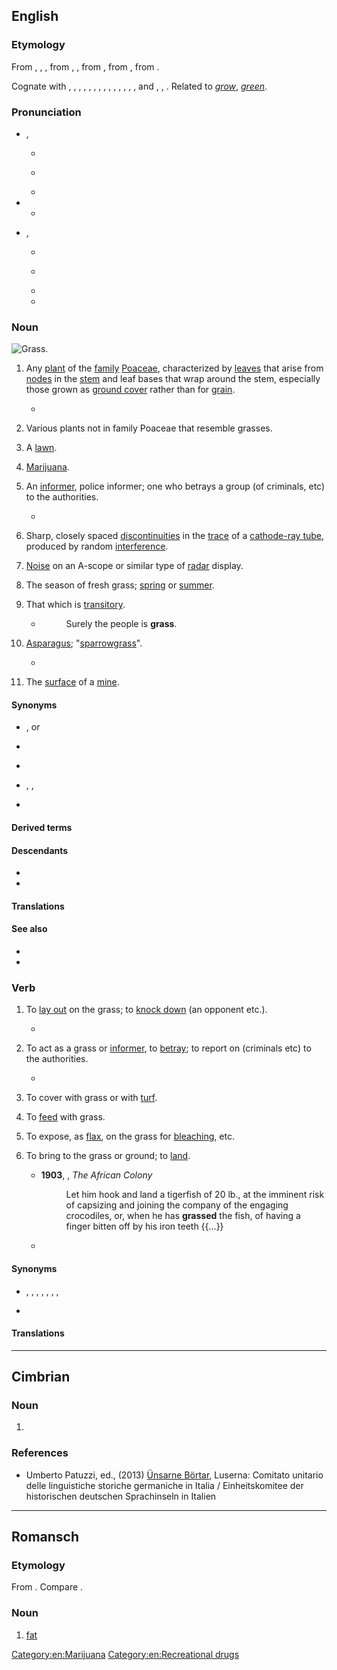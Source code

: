 {{also|Grass}}
==English==
{{wikipedia}}

===Etymology===
{{root|en|ine-pro|*gʰreh₁-}}
From {{inh|en|enm|gras}}, {{m|enm|gres}}, {{m|enm|gers}}, from {{inh|en|ang|græs}}, {{m|ang|gærs||grass, blade of grass, herb, young corn, hay, plant; pasture}}, from {{inh|en|gmw-pro|*gras||grass}}, from {{inh|en|gem-pro|*grasą||grass}}, from {{inh|en|ine-pro|*gʰreh₁-||to grow}}.

{{rel-top|cognates}}
Cognate with {{cog|sco|girs}}, {{m|sco|gers}}, {{m|sco|gress||grass}}, {{cog|frr|gäärs}}, {{m|frr|geers||grass}}, {{cog|stq|Gäärs||grass}}, {{cog|fy|gers||grass}}, {{cog|nds|Gras||grass}}, {{cog|nl|gras||grass, turf, pasture}}, {{cog|de|Gras||grass, weed}}, {{cog|da|græs||grass}}, {{cog|sv|gräs||grass}}, {{cog|nb|gress||grass}}, {{cog|fo|-}}, {{cog|is|-}} and {{cog|nn|gras||grass}}, {{cog|la|herba||plant, weed, grass}}, {{cog|sq|grath||grass blade, spike}}. Related to ''[[grow]]'', ''[[green]]''.
{{rel-bottom}}

===Pronunciation===
* {{enPR|gräs}}, {{IPA|en|/ɡɹɑːs/}}
** {{a|RP}} {{IPA|en|[ɡɹ̠ɑːs]}}
** {{a|AU|NZ}} {{IPA|en|[ɡɹ̠äːs]|[ɡɹ̠ɐːs]}}
** {{audio|en|En-uk-grass.ogg|Audio (UK)}}
* {{audio|en|LL-Q1860 (eng)-Back ache-grass.wav|Audio}}
** {{rhymes|en|ɑːs}}
* {{enPR|grăs}}, {{IPA|en|/ɡɹæs/}}
** {{a|US|Canada}} {{IPA|en|[ɡɹ̠æs]|[ɡɹ̠ɛəs]|[ɡɹ̠eəs]}}
** {{a|Northern England|Ireland}} {{IPA|en|[ɡɹ̠as]|[ɡɹ̠æs]}}
** {{audio|en|en-us-grass.ogg|Audio (US)}}
** {{rhymes|en|æs}}

===Noun===
[[Image:Grass-JW.jpg|thumb|right|Grass.]]
{{en-noun|~}}

# {{lb|en|countable|uncountable}} Any [[plant]] of the [[family]] [[Poaceae]], characterized by [[leaf|leaves]] that arise from [[node]]s in the [[stem]] and leaf bases that wrap around the stem, especially those grown as [[ground cover]] rather than for [[grain]].
#* {{quote-book|en|year=1913|author={{w|Joseph C. Lincoln}}
|title=[http://openlibrary.org/works/OL5535161W Mr. Pratt's Patients]|chapter=1
|passage='Twas early June, the new '''grass''' was flourishing everywheres, the posies in the yard—peonies and such—in full bloom, the sun was shining, and the water of the bay was blue, with light green streaks where the shoal showed.}}
# {{lb|en|countable}} Various plants not in family Poaceae that resemble grasses.
# {{lb|en|uncountable}} A [[lawn]].
# {{lb|en|uncountable|slang}} [[marijuana|Marijuana]].
# {{lb|en|countable|Britain|slang}} An [[informer]], police informer; one who betrays a group (of criminals, etc) to the authorities.
#* {{quote-book|en|title=Coding of a Concrete Animal|page=215|author=Paul Knight|year=2007|passage=He was a '''grass''' and an arse lick and he didn't do it for him, he did it for his brother, because if Vaughan had hit him especially with his mallet, Mark was the kind of lowlife that would have pressed charges and then that's a whole different problem.}}
#:{{ux|en|What just happened must remain secret. Don't be a '''grass''.}}
# {{lb|en|uncountable|physics}} Sharp, closely spaced [[discontinuity|discontinuities]] in the [[trace]] of a [[cathode-ray tube]], produced by random [[interference]].
# {{lb|en|uncountable|slang}} [[noise|Noise]] on an A-scope or similar type of [[radar]] display.
# The season of fresh grass; [[spring]] or [[summer]].
# {{lb|en|obsolete|figurative}} That which is [[transitory]].
#* {{RQ:KJV|Isaiah|40|7}}
#*: Surely the people is '''grass'''.
# {{lb|en|countable|folk etymology}} [[asparagus|Asparagus]]; "[[sparrowgrass]]".
#* {{quote-book|en|year=1769|author={{w|Hannah Glasse}}
|title=[https://books.google.ca/books?id=L51gAAAAcAAJ&dq=the%20art%20of%20cookery%201765&pg=PR2#v=onepage&q=the%20art%20of%20cookery%201765&f=false [[Wikipedia:The Art of Cookery made Plain and Easy|The Art of Cookery made Plain and Easy]]]|edition=9th|page=195
|passage='Have ready a hundred of ſmall '''graſs''' boiled, then ſave tops enough to ſtick the rolls with, the reſt cut ſmall and put into the cream, fill the loaves with them.'}}
# {{lb|en|mining}} The [[surface]] of a [[mine]].

====Synonyms====
* {{sense|Poaceae}} {{ll|mul|Gramineae}} {{qualifier|alternative name}}, or {{seeSynonyms|en|grass|sense=1|nocap=1}}
* {{sense|marijuana}} {{seeSynonyms|en|marijuana|sense=1}}
* {{sense|informant}} {{seeSynonyms|en|informant|sense=1}}
* {{sense|spring}} {{l|en|breakup}}, {{l|en|spring}}, {{l|en|springtime}}
* {{sense|that which is transitory}} {{l|en|ephemera}}

====Derived terms====
{{der4|en|title=Terms derived from ''grass'' (noun)
|Aleppo grass
|Antarctic hair grass
|beachgrass
|[[bentgrass]], [[bent grass]]
|Bermuda grass
|bluegrass
|bluestem grass
|deergrass
|gama grass
|goatgrass
|goosegrass
|grassbird
|grasscutting
|grass box
|grass court
|grasscycle
|grasseater
|grassfinch
|goosegrass
|[[grass fire]], [[grassfire]]
|grass-green
|grass-grown
|grass hockey
|grasshook
|grasshopper
|grass jelly
|grassland
|grassless
|grasslike
|grass of Parnassus
|grassplot
|grass roots
|grass script
|grass skirt
|grass snake
|grass top
|grass trap
|grass tree
|grass widow
|grass widower
|grasswren
|grassy
|Johnson grass
|kick into the long grass
|lemongrass
|let the grass grow under one's feet
|marram grass
|marsh grass
|muttongrass
|one's ass is grass
|pinegrass
|quackgrass
|redtop grass
|ryegrass
|scutch grass
|smutgrass
|[[spear grass]], [[speargrass]]
|squirrel grass
|supergrass
|sweetgrass
|Sweet Grass County
|switchgrass
|wiregrass
|witchgrass
|yardgrass
}}

====Descendants====
* {{desc|tpi|gras|alts=1}}
* {{desc|bor=1|hif|giraas}}

====Translations====
{{trans-top|ground cover plant}}
{{multitrans|data=
* Abenaki: {{tt|abe|mskiko}}
* Abkhaz: {{tt|ab|аҳәа|sc=Cyrl}}
* Adyghe: {{tt|ady|уцы}}, {{tt|ady|уц}} {{qualifier|Shapsug}}
* Afrikaans: {{tt+|af|gras}}
* Aguaruna: {{tt|agr|dupa}}
* Ahtna: {{tt|aht|tłʼogh}}
* Akhvakh: {{tt|akv|жоми|tr=žomi}}
* Akkadian: {{tt|akk|𒌑𒇷𒀀𒊬|tr=dīšu}}
* Albanian: {{tt+|sq|bar|m}}
* Aleut: {{tt|ale|qiigax̂}}
* Amharic: {{tt|am|ሣር}}
* Andi: {{tt|ani|кӏвордо|tr=ḳʷordo}}
* Arabic: {{tt+|ar|حَشِيش|m}}, {{tt+|ar|عُشْب|m}}
*: Egyptian Arabic: {{tt|arz|نجيلة|tr=negila|sc=Arab}}
*: Juba Arabic: {{tt|pga|gesh}}
*: Moroccan Arabic: {{tt|ary|ربيع|m|tr=rbīʿ}}
* Aragonese: {{tt+|an|yerba|f}}
* Araki: {{tt|akr|juvu}}
* Aramaic:
*: Classical Syriac: {{tt|syc|ܥܡܝܪܐ|m|tr=ˁmīrā}}
* Archi: {{tt|aqc|гьоти|tr=hoti}}
* Armenian: {{tt+|hy|խոտ}}
* Aromanian: {{tt|rup|earbã|f}}, {{tt|rup|iarbã|f}}
* Assamese: {{tt|as|ঘাঁহ}}
* Asturian: {{tt+|ast|yerba|f}}
* Azerbaijani: {{tt|az|Azerbaijaniot}}
* Bashkir: {{tt|ba|үлән|sc=Cyrl}}
* Basque: {{tt|eu|belar}}
* Bavarian: {{tt|bar|gròs}}, {{tt|bar|groos}} {{qualifier|Timau}}
* Beaver: {{tt|bea|tl’uge}}
* Belarusian: {{tt|be|трава́|f|sc=Cyrl}}
* Bengali: {{tt|bn|ঘাস}}, {{tt|bn|তৃণ}}
* Bikol Central:
*: Bikol Legazpi: {{tt|bcl|awot}}
*: Bikol Naga: {{tt|bcl|duot}}
* Biao: {{tt|byk|jɔk¹⁰}}
* Bobongko: {{tt|bgb|bombang}}
* Bouyei: {{tt|pcc|nyal}}
* Breton: {{tt+|br|geot|f}}, {{tt+|br|geotenn|f}}, {{tt+|br|gwelt|f}}
* Bulgarian: {{tt+|bg|трева́|f|sc=Cyrl}}
* Burmese: {{tt+|my|မြက်|sc=Mymr}}
* Burun: {{tt|bdi|luum}} {{qualifier|Malak}}
* Cahuilla: {{tt|chl|samat}}
* Carolinian: {{tt|cal|fitil}}
* Carrier: {{tt|crx|tl'o}}
* Catalan: {{tt+|ca|herba|f}}
* Catawba: {{tt|chc|sarak}}
* Cebuano: {{tt|ceb|balili}}
* Central Atlas Tamazight: {{tt|tzm|ⵜⵓⴳⴰ|f}}
* Central Melanau: {{tt|mel|sek}}, {{tt|mel|ruput}}
* Chakma: {{tt|ccp|𑄊𑄌𑄴|tr=ghāc|sc=Cakm}}
* Chamicuro: {{tt|ccc|c̈homajshi}}
* Chechen: {{tt|ce|буц}}
* Cheke Holo: {{tt|mrn|ḡreʼi}}
* Cherokee: {{tt|chr|ᎧᏁᏍᎦ}}
* Chichewa: {{tt|ny|udzu|c14}}
* Chinese:
*: Cantonese: {{tt+|yue|草|tr=cou2|sc=Hani}}
*: Dungan: {{tt|dng|цо}}
*: Hakka: {{tt|hak|草|tr=chhó}}
*: Mandarin: {{tt+|cmn|草|tr=cǎo|sc=Hani}}, {{tt+|cmn|青草|tr=qīngcǎo|sc=Hani}}, {{tt+|cmn|雜草}}, {{tt+|cmn|杂草|tr=zácǎo}}
*: Min Dong: {{tt|cdo|草|tr=chāu}}
*: Min Nan: {{tt+|nan|草|tr=chháu}}
*: Wu: {{tt|wuu|草|tr=tshau}}
* Chipewyan: {{tt|chp|tł’ok}}
* Chukchi: {{tt|ckt|въэй|tr=v'ej}}, {{tt|ckt|въагԓыӈын|tr=v'aglyṇyn}}
* Chuukese: {{tt|chk|fetin}}
* Chuvash: {{tt|cv|курӑк}}
* Cimbrian: {{tt|cim|gras|m}}
* Comanche: {{tt|com|sunipʉ}}
* Cornish: {{tt|kw|gwels|f}}
* Corsican: {{tt+|co|erba|f}}, {{tt+|co|arba|f}}
* Cree: {{tt|cr|ᒪᐢᑯᓯᕀ}}
* Czech: {{tt+|cs|tráva|f}}
* Dalmatian: {{tt|dlm|jarba|f}}
* Danish: {{tt+|da|græs|n}}
* Dargwa: {{tt|dar|кьар}}
* Dolgan: {{tt|dlg|от|tr=ot}}
* Dongxiang: {{tt|sce|osun}}
* Dupaningan Agta: {{tt|duo|ruot}}
* Dutch: {{tt+|nl|gras|n}}
* Erzya: {{tt|myv|тикше}}
* Esperanto: {{tt+|eo|herbo}}, {{tt+|eo|greso}}
* Estonian: {{tt|et|muru}}, {{tt+|et|rohi}}
* Faroese: {{tt+|fo|gras|n}}
* Fiji Hindi: {{tt+|hif|giraas}}
* Finnish: {{tt+|fi|heinä}}, {{tt+|fi|ruoho}}
* French: {{tt+|fr|herbe|f}}
* Friulian: {{tt|fur|jerbe|f}}
* Gaam: {{tt|tbi|lɛ́ɛ́l}}
* Galibi Carib: {{tt|car|itupu}}
* Galician: {{tt+|gl|herba|f}}, {{tt|gl|grama|f}}
* Gamilaraay: {{tt|kld|garaarr}}
* Georgian: {{tt|ka|ბალახი}}
* German: {{tt+|de|Gras|n}}
*: Alemannic German: {{tt|gsw|gras}}, {{tt|gsw|chrud}}, {{tt|gsw|weidu}}
*: Old High German: {{tt|goh|gras}}
*: Pennsylvania German: {{tt|pdc|Graas|n}}
* Gothic: {{tt|got|𐌲𐍂𐌰𐍃|n|sc=Goth}}
* Greek: {{tt+|el|χορτάρι|n}}
*: Ancient: {{tt|grc|χόρτος|m}}, {{tt|grc|πόα|f}}
* Greenlandic: {{tt|kl|ivik}}
* Guaraní: {{tt+|gn|ka'a}}
* Gujarati: {{tt+|gu|ઘાસ|n}}
* Haitian Creole: {{tt|ht|zèb}}
* Hawaiian: {{tt|haw|mauʻu}}
* Hebrew: {{tt+|he|דֶּשֶׁא|m}}, {{tt+|he|עֵשֶׂב|m|tr='ésev}}
* Heiltsuk: {{tt|hei|k̓ít̓ṃ}}
* Hiligaynon: {{tt|hil|hilamon}}
* Hindi: {{tt+|hi|घास|f}}
* Hittite: {{tt|hit|𒌑𒂖𒆪|c|tr=we-el-ku}}
* Hopi: {{tt|hop|tuusaqa}}
* Hungarian: {{tt+|hu|fű}}
* Hunsrik: {{tt|hrx|Graas|n}}
* Icelandic: {{tt+|is|gras|n}}
* Ido: {{tt+|io|gazono}}
* Ilocano: {{tt|ilo|rúot}}
* Indonesian: {{tt+|id|rumput}}
* Ineseño: {{tt|inz|ˀaxulapšan}}, {{tt|inz|cweq}}
* Interlingua: {{tt|ia|herba}}
* Interlingue: {{tt|ie|herbe}}
* Irish: {{tt+|ga|féar|m}}
*: Old Irish: {{tt|sga|fér|n}}
* Isan: {{t-needed|tts}}
* Istriot: {{tt|ist|gièrba|f}}, {{tt|ist|yerba|f}}
* Istro-Romanian: {{tt|ruo|iorbe|f}}
* Italian: {{tt+|it|erba|f}}, {{tt|it|graminacea|f}}
* Itelmen: {{tt|itl|°сысал|tr=°sysal}}
* Japanese: {{tt+|ja|草|tr=くさ, kusa|sc=Jpan}}, {{tt+|ja|雑草|tr=ざっそう, zassō}}
* Kabardian: {{tt|kbd|удз}}
* Kannada: {{tt+|kn|ಪುಲ್|sc=Knda}}, {{tt+|kn|ಹುಲ್ಲು|sc=Knda}}
* Kapampangan: {{t|pam|dikut}}
* Karachay-Balkar: {{tt|krc|кырдык|tr=kırdık}}
* Kashubian: {{tt|csb|trôwa|f}}
* Kaska: {{tt|kkz|tlʼōge}}
* Kazakh: {{tt+|kk|шөп|sc=Cyrl}}, {{tt+|kk|от|sc=Cyrl}}
* Ket: {{tt|ket|даан|tr=daan}}
* Khinalug: {{tt|kjj|инк}}
* Khmer: {{tt+|km|ស្មៅ}}
* Koasati: {{tt|cku|pahí}}
* Komi-Permyak: {{tt|koi|турун}}
* Konkani: {{tt|kok|ताण|n|tr=tăṇṇā}}
* Korean: {{tt+|ko|풀}}, {{tt+|ko|잡초}}
* Koyraboro Senni: {{tt|ses|arkusuboŋkaara}}, {{tt|ses|subbu}}
* Koyukon: {{tt|koy|kʼitsaanʼ}}
* Kunigami: {{tt|xug|クサー|tr=kusaa}}
* Kunza: {{tt|kuz|ckautcha}}
* Kurdish:
*: Central Kurdish: {{tt+|ckb|گیا|alt=گِیا}}
*: Northern Kurdish: {{tt+|kmr|giya|m}}
* Kyrgyz: {{tt+|ky|чөп|sc=Cyrl}}, {{tt+|ky|шибер|sc=Cyrl}}
* Ladino: {{tt|lad|yerva|f}}
* Lakota: {{tt|lkt|peji}}, {{tt|lkt|pȟeží}}
* Lamba: {{tt|lam|ubwani}}
* Lao: {{tt+|lo|ຫຍ້າ}}
* Latgalian: {{tt|ltg|zuole|f}}
* Latin: {{tt+|la|herba|f}}, {{tt|la|grāmen|n}}
* Latvian: {{tt+|lv|zāle|f}}
* Lepcha: {{tt|lep|ᰎᰬ}}
* Ligurian: {{tt|lij|èrba|f}} {{qualifier|Genovese}}
* Limburgish: {{tt+|li|graas|n}}
* Limos Kalinga: {{tt|kmk|bollat}}
{{trans-mid}}
* Lindu: {{tt|klw|kawoko}}
* Lingala: {{tt|ln|litíti|c5|c6}}
* Lithuanian: {{tt+|lt|žolė|f}}
* Low German:
*: German Low German: {{tt|nds-de|Gras}}
* Luhya: {{tt|luy|bunyasi}}
* Luxembourgish: {{tt|lb|Gras|n}}
* Lü: {{tt|khb|ᦊᦱᧉ}}
* Maasai: {{tt|mas|ɛnkʉ́jɨ́tá}}
* Macedonian: {{tt|mk|трева|f|sc=Cyrl}}
* Malagasy: {{tt+|mg|ahitra}}
* Malay: {{tt+|ms|rumput}}
* Malayalam: {{tt+|ml|പുല്ല്|sc=Mlym}}
* Maltese: {{tt|mt|ħaxix|m}}
* Manchu: {{tt|mnc|ᠣᡵᡥᠣ}}
* Mansi: {{tt|mns|пум}}
* Manx: {{tt|gv|faiyr|m}}
* Maore Comorian: {{tt|swb|ɗavu}}
* Maori: {{tt|mi|mauti}}, {{tt|mi|karaehe}}, {{tt|mi|karaihe }}
* Marathi: {{tt|mr|गवत|n}}
* Mari:
*: Eastern Mari: {{tt|chm|шудо}}
*: Western Mari: {{tt|mrj|шуды}}
* Mazanderani: {{tt|mzn|واش|tr=vâš}}
* Megleno-Romanian: {{tt|ruq|iárbă|f}}
* Mi'kmaq: {{tt|mic|msigu}}
* Miyako: {{tt|mvi|フサ|tr=fusa}}
* Mon: {{tt|mnw|ချဲ|tr=choa}}
* Mongolian: {{tt+|mn|өвс|sc=Cyrl}}, {{tt+|mn|ногоо|sc=Cyrl}}
* Montagnais: {{tt|moe|mashkushu}}
* Montana Salish: {{tt|fla|skʷʔalulexʷ}}
* Mòcheno: {{tt|mhn|gros|n}}
* Nahuatl:
*: Classical: {{tt|nci|xihuitl}}
*: Eastern Huasteca: {{tt|nhe|xihuitl}}
* Navajo: {{tt|nv|tłʼoh}}
* Neapolitan: {{tt|nap|evera|f}}
* Nepali: {{tt+|ne|घाँस|f}}
* Nganasan: {{tt|nio|нөтә|tr=nŭatĕ}}
* Northern Ndebele: {{tt|nd|utshani|c14}}
* Northern Sami: {{tt|se|sitnu}}
* Northern Thai: {{t-needed|nod}}
* Norwegian:
*: Bokmål: {{tt+|nb|gress|n}}, {{tt+|nb|gras|n}}
*: Nynorsk: {{tt|nn|gras|n}}
* Nottoway-Meherrin: {{tt|nwy|oherag}}
* Nǀuu: {{tt|ngh|ǀhisi}}
* Occitan: {{tt+|oc|èrba|f}}
* Ojibwe: {{tt|oj|mashkosiw}}
* Okinawan: {{tt|ryu|くさ|tr=kusa}}
* Old Church Slavonic: {{tt|cu|трава|f|sc=Cyrs}}, {{tt|cu|трѣва|f}}
* Old East Slavic: {{tt|orv|трава|f}}
* Omaha-Ponca: {{tt|oma|pézhe}}
* Oriya: {{tt+|or|ଘାସ}}
* Ossetian: {{tt|os|кӕрдаг|sc=Cyrl}}, {{tt|os|нӕуу|sc=Cyrl}}
* Pa'o Karen: {{tt|blk|ထာအီး}}
* Pali: {{tt|pi|tiṇa|n}}
* Pana (Central Africa): {{tt|pnz|kpá}}
* Pashto: {{tt|ps|واش|m|tr=wāš}}, {{tt+|ps|شنه|f|tr=šnә}}
* Persian: {{tt+|fa|سبزه|tr=sabze}}, {{tt+|fa|علف|tr=alaf}}, {{tt+|fa|چمن|tr=čaman|sc=fa-Arab}}, {{tt+|fa|واش|tr=vâš|sc=fa-Arab}}
* Plains Miwok: {{tt|pmw|cike}}
* Plautdietsch: {{tt|pdt|Grauss|n}}
* Pohnpeian: {{tt|pon|dihpw}}
* Polabian: {{tt|pox|ziľă|f}}
* Polish: {{tt+|pl|trawa|f}}
* Portuguese: {{tt+|pt|grama|f}}, {{tt+|pt|relva|f}}
* Punjabi: {{tt|pa|ਘਾਹ|m}}
* Quapaw: {{tt|qua|mąhį́}}
* Quechua: {{tt|qu|qora}}, {{tt|qu|q'achu}}
* Rapa Nui: {{tt|rap|mouku}}
* Romanian: {{tt+|ro|iarbă|f}}
* Romansch: {{tt|rm|erva|f}} {{qualifier|Grischun, Surmiran, Puter}}, {{tt|rm|earva|f}} {{qualifier|Sutsilvan}}, {{tt|rm|erba|f}} {{qualifier|Vallader}}, {{tt|rm|jarva|f}} {{qualifier|Sursilvan}}
* Russian: {{tt+|ru|трава́|f}}
* Rusyn: {{tt|rue|трава|f}}
* Rwanda-Rundi:
*: Kirundi: {{tt|rw|ivyātsi}}
* Saisiyat: {{tt|xsy|hinbetel}}
* Samoan: {{tt|sm|mutia}}
* Sanskrit: {{tt+|sa|तृण|n}}
* Sardinian: {{tt|sc|erba|f}}
* Saterland Frisian: {{tt|stq|Gäärs|n}}
* Scots: {{tt|sco|gress}}, {{tt|sco|girse}}
* Scottish Gaelic: {{tt|gd|feur|m}}
* Serbo-Croatian:
*: Cyrillic: {{tt|sh|трава|f|sc=Cyrl}}
*: Roman: {{tt+|sh|trava|f}}
* Shan: {{tt+|shn|ယိူဝ်ႈ}}
* Shor: {{tt|cjs|ӧлең|tr=öleñ}}
* Sicilian: {{tt+|scn|erva|f}}, {{tt+|scn|erba|f}}, {{tt+|scn|èriva|f}}, {{tt+|scn|ierva|f}}, {{tt+|scn|jerva|f}}
* Silesian: {{tt|szl|trŏwa|f}}
* Sinhalese: {{tt+|si|තණ|sc=Sinh}}, {{tt|si|තණකොළ|sc=Sinh}}
* Slovak: {{tt|sk|tráva|f}}
* Slovene: {{tt+|sl|trava|f}}
* Somali: {{tt|so|caws|m}}
* Sorbian:
*: Lower Sorbian: {{tt|dsb|tšawa|f}}
*: Upper Sorbian: {{tt|hsb|trawa|f}}
* Sotho: {{tt|st|jwang|c14}}
* Southern Altai: {{tt|alt|ӧлӧҥ}}, {{tt|alt|от}}
* Spanish: {{tt+|es|pasto|m}}, {{tt+|es|hierba|f}}, {{tt+|es|grama|f}}
* Sranan Tongo: {{tt|srn|grasi}}
* Sundanese: {{tt|su|jukut}}
* Swahili: {{tt+|sw|nyasi|c5|c6}}
* Swazi: {{tt|ss|tjani|c14}}
* Swedish: {{tt+|sv|gräs|n}}
* Sylheti: {{tt|syl|ꠊꠣ}}
* Tabasaran: {{tt|tab|укӏ}}
* Tagalog: {{tt+|tl|damo}}
* Tajik: {{tt+|tg|сабза|sc=Cyrl}}
* Tamil: {{tt+|ta|புல்|sc=Taml}}
* Taos: {{tt|twf|łíne}}
* Tatar: {{tt+|tt|үлән|sc=Cyrl}}, {{tt+|tt|чирәм|sc=Cyrl}}
* Telugu: {{tt+|te|గడ్డి}}, {{tt+|te|తృణము}}, {{tt+|te|కసవు}}
* Tetum: {{tt|tet|duut}}
* Thai: {{tt+|th|หญ้า}}
* Tibetan: {{tt|bo|རྩྭ|sc=Tibt}}
* Tigrinya: {{tt+|ti|ሳዕሪ}}
* Tiwi: {{tt|tiw|pitarika|f}}
* Tlingit: {{tt|tli|chookán}}
* Tocharian B: {{tt|txb|atiyo}}
* Tok Pisin: {{tt|tpi|gras}}, {{tt|tpi|garas}}
* Tsonga: {{tt|ts|byanyi}}
* Tsou: {{tt|tsu|kukuzo}}
* Tswana: {{tt|tn|tlhaga|c9}}
* Tundra Nenets: {{tt|yrk|ӈум'|tr=ngum'}}, {{tt|yrk|ӈамдэ'|tr=ngamdė'}}
* Tupinambá: {{tt|tpn|ka'a}}
* Turkish: {{tt+|tr|ot}}, {{tt+|tr|çimen}}, {{tt+|tr|çim}}
* Turkmen: {{tt|tk|ot}}
* Tuvan: {{tt|tyv|оът}}
* Udmurt: {{tt|udm|турын}}
* Ukrainian: {{tt+|uk|трава́|f|sc=Cyrl}}, {{tt|uk|мурава|f|sc=Cyrl}}, {{tt+|uk|моріг|m|sc=Cyrl}}
* Unami: {{tt|unm|skikw}}
* Urdu: {{tt|ur|گھاس|f|tr=ghās}}
* Uyghur: {{tt|ug|چۆپ|sc=ug-Arab}}, {{tt|ug|ئوت}}
* Uzbek: {{tt+|uz|oʻt}}
* Venetian: {{tt+|vec|èrba|f}}
* Vietnamese: {{tt+|vi|cỏ}}
* Vilamovian: {{tt|wym|gros|n}}
* Volapük: {{tt+|vo|yeb}}
* Walloon: {{tt+|wa|yebe|f}}, {{tt+|wa|waide|f}}
* Wappo: {{tt|wao|šíʔe}}
* Waray-Waray: {{tt|war|banwa}}
* Wawa: {{tt|www|òndī}}
* Welsh: {{tt+|cy|glaswellt|m}}, {{tt|cy|gwellt|m-p}}
* West Coast Bajau: {{tt|bdr|padang}}
* West Flemish: {{tt|vls|ges|n}}
* West Frisian: {{tt|fy|gers|c}}
* White Hmong: {{tt|mww|nyom}}
* Wolof: {{tt+|wo|ñax}}
* Yakut: {{tt|sah|от}}
* Yami: {{tt|tao|tamek}}
* Yiddish: {{tt|yi|גראָז|n}}
* Yoruba: {{tt|yo|koríko}}
* Yup'ik: {{tt|esu|canek}}
* Yurok: {{tt|yur|ˀɹ·wɹh}}
* Zazaki: {{tt|zza|vas|n}}, {{tt|zza|vhas|n}}
* Zealandic: {{tt|zea|gos|n}}
* Zhuang: {{tt|za|nywj}}
* Zulu: {{tt|zu|utshani|c14}}
* ǃXóõ: {{tt|nmn|ǁkxʻâã}}
{{trans-bottom}}

{{trans-top|lawn}}
* Arabic: {{tt+|ar|حَشِيش|m}}
* Breton: {{tt+|br|geot|c}}, {{tt|br|brgeotenn|f}}, {{tt|br|leton|c}}, {{tt+|br|letonenn|f}}, {{tt+|br|glazenn|f}}
* Bulgarian: {{tt+|bg|морава|f|sc=Cyrl}}, {{tt|bg|тревна площ|f|sc=Cyrl}}
* Chinese:
*: Mandarin: {{tt+|cmn|草坪|tr=cǎopíng|sc=Hani}}
* Czech: {{tt+|cs|trávník|m}}
* Danish: {{tt+|da|græsplæne|c}},{{tt|da|plæne|n}} {{qualifier|qoloquial}}
* Estonian: {{tt|et|muruplats}}
* Finnish: {{tt+|fi|nurmi}}, {{tt+|fi|nurmikko}}, {{tt+|fi|ruoho}}
* French: {{tt+|fr|pelouse|f}}, {{tt+|fr|gazon|m}}
* Galician: {{tt|gl|céspede|m}}, {{tt|gl|herbal|m}}, {{tt|gl|herbeira|f}}
* German: {{tt+|de|Rasen|m}}
* Greek: {{tt+|el|γκαζόν|n}}
* Guaraní: {{tt+|gn|ka'a}}
* Hiligaynon: {{tt|hil|hilamnan}}
* Interlingua: {{tt|ia|herba}}
* Italian: {{tt+|it|prato|m}}
* Japanese: {{tt+|ja|芝生|tr=しばふ, shibafu|sc=Jpan}}
* Korean: {{tt|ko|풀밭}}, {{tt+|ko|잔디밭}}
* Latgalian: {{tt|ltg|zuole|f}}
{{trans-mid}}
* Latvian: {{tt+|lv|zāle|f}}, {{tt|lv|zāliens|m}}
* Lithuanian: {{tt+|lt|žolė|f}}, {{tt+|lt|veja|f}}
* Navajo: {{tt|nv|tłʼoh}}
* Persian: {{tt+|fa|چمن|tr=čaman|sc=fa-Arab}}, {{tt+|fa|فرزد|tr=farazd|sc=fa-Arab}}
* Polish: {{tt+|pl|trawnik|m-in}}
* Portuguese: {{tt+|pt|grama|f}}, {{tt|pt|gramado|m}}, {{tt|pt|relvado|m}}
* Russian: {{tt+|ru|газо́н|m}}, {{tt+|ru|лужа́йка|f}}
* Serbo-Croatian:
*: Cyrillic: {{tt|sh|травњак|m|sc=Cyrl}}
*: Roman: {{tt+|sh|travnjak|m}}
* Slovene: {{tt|sl|trata|f}}
* Spanish: {{tt+|es|hierba|f}}, {{tt+|es|césped|m}}
* Swahili: {{tt+|sw|nyasi}}
* Swedish: {{tt+|sv|gräs}}
* Tagalog: {{tt|tl|damuhan}}
* Tok Pisin: {{tt|tpi|gras}}
* Tupinambá: {{tt|tpn|ka'a}}
* Vietnamese: {{tt+|vi|bãi cỏ}}
* Walloon: {{tt+|wa|waezon|m}}, {{tt+|wa|rimouye|f}}
* Welsh: {{tt+|cy|lawnt|f}}
{{trans-bottom}}

{{trans-top|marijuana}}
* Breton: {{tt|br|struj|m}}
* Bulgarian: {{tt|bg|хашиш|m|sc=Cyrl}}
* Czech: {{tt+|cs|tráva|f}}
* Danish: {{tt+|da|græs}}
* Dutch: {{tt+|nl|wiet|m}}
* Finnish: {{tt+|fi|ruoho}}, {{tt+|fi|pilvi}}
* French: {{tt+|fr|herbe|f}}, {{tt+|fr|beuh|f}}
* Galician: {{tt+|gl|herba|f}}
* German: {{tt+|de|Gras|n}}
* Hungarian: {{tt+|hu|fű}}
* Interlingua: {{tt|ia|herba}}
* Irish: {{tt+|ga|féar}}
* Italian: {{tt+|it|erba|f}}
* Lakota: {{tt|lkt|peji}}
* Latvian: {{tt+|lv|zāle|f}}, {{tt|lv|zālīte|f}}
* Lithuanian: {{tt+|lt|žolė|f}}
{{trans-mid}}
* Norwegian:
*: Bokmål: {{tt+|nb|gress|n}}, {{tt+|nb|gras|n}}
* Persian: {{tt+|fa|گراس|tr=gerâss|sc=fa-Arab}}, {{tt+|fa|گرس|tr=gerass|sc=fa-Arab}}
* Polish: {{tt+|pl|trawka|f}}
* Portuguese: {{tt+|pt|erva|f}}, {{tt+|pt|mato|m}}
* Romanian: {{tt+|ro|iarbă|f}}
* Russian: {{tt+|ru|тра́вка|f}}
* Serbo-Croatian:
*: Cyrillic: {{tt|sh|трава|f|sc=Cyrl}}
*: Roman: {{tt+|sh|trava|f}}
* Slovene: {{tt+|sl|trava|f}}
* Spanish: {{tt+|es|hierba|f}}, {{tt+|es|mota|f}}
* Swahili: {{tt+|sw|bangi}}
* Swedish: {{tt+|sv|gräs}}
* Tagalog: {{tt+|tl|damo}}
* Turkish: {{tt+|tr|ot}}
* Zazaki: {{tt|zza|vhas}}
{{trans-bottom}}

{{trans-top|informer}}
* Bulgarian: {{tt+|bg|издайник|m|sc=Cyrl}}, {{tt+|bg|информатор|m|sc=Cyrl}}
* Danish: {{tt|da|stikker|c}}
* Finnish: {{tt+|fi|vasikka}}
* French: {{tt+|fr|balance|f}}
* German: {{tt+|de|Spitzel|m}}
* Interlingua: {{tt|ia|delator}}, {{tt|ia|informante}}
* Italian: {{tt+|it|spia|f}}, {{tt+|it|delatore|m}}, {{tt+|it|pentito|m}}, {{tt+|it|traditore|m}}
{{trans-mid}}
* Latvian: {{tt|lv|nosūdzētājs|m}}, {{tt|lv|stukačs|m}}
* Norwegian:
*: Bokmål: {{tt|nb|tyster|m}}, {{tt|nb|informant|m}}
* Polish: {{tt+|pl|kapuś|m-pr}}
* Portuguese: {{tt+|pt|dedo-duro|m}}, {{tt+|pt|alcaguete|m}}
* Russian: {{tt+|ru|стука́ч|m}}, {{tt+|ru|стука́чка|f}}
}}<!-- close {{multitrans}} -->
{{trans-bottom}}

====See also====
* {{specieslite|Poaceae}}
* {{pedia|Grass (disambiguation)}}

===Verb===
{{en-verb}}

# {{lb|en|transitive}} To [[lay out]] on the grass; to [[knock down]] (an opponent etc.).
#* {{quote-book|en|year=1893|author=Arthur Conan Doyle|title=The Naval Treaty|publisher=Norton|year_published=2005|page=709|passage=He flew at me with his knife, and I had to '''grass''' him twice, and got a cut over the knuckles, before I had the upper hand of him.}}
# {{lb|en|transitive|or|intransitive|slang}} To act as a grass or [[informer]], to [[betray]]; to report on (criminals etc) to the authorities.
#* {{quote-book|en|year=2004|author=David Nobbs|title=Sex and Other Changes|url=https://books.google.com.hk/books?id=ic-Chb9y6W8C&pg=PA95|page=95|passage="I'm dressed as a woman, but I am still technically a man. I believe that to comply with the law of the land I ought to continue to use the [[gents'|Gents']], but in order not to look out place I intend to use the [[ladies'|Ladies']] from now on. I trust none of you will [[grass]] on me..."}}
# {{lb|en|transitive}} To cover with grass or with [[turf]].
# {{lb|en|transitive}} To [[feed]] with grass.
# {{lb|en|transitive}} To expose, as [[flax]], on the grass for [[bleach]]ing, etc.
# {{lb|en|transitive}} To bring to the grass or ground; to [[land]].
#* '''1903''', {{w|John Buchan}}, ''The African Colony''
#*: Let him hook and land a tigerfish of 20 lb., at the imminent risk of capsizing and joining the company of the engaging crocodiles, or, when he has '''grassed''' the fish, of having a finger bitten off by his iron teeth {{...}}
#* {{quote-book|en|year=2011|author=Deeanne Gist|title=Love on the Line|page=138|passage=In typical Necker style, the farmer walked to the line and mounted his gun without any shilly-shally. If he '''grassed''' the bird, he and Faurote would go into a shootout. If he missed, Faurote would win.}}

====Synonyms====
* {{sense|to lay out}} {{l|en|flatten}}, {{l|en|floor}}, {{l|en|lay low}}, {{l|en|lay out}}, {{l|en|knock down}}, {{l|en|knock out}}, {{l|en|knock over}}, {{l|en|strike down}}
* {{sense|to act as an informer}} {{seeSynonyms|en|rat out|sense=1}}

====Translations====
{{trans-top|to inform on}}
{{multitrans|data=
* Bulgarian: {{tt+|bg|издавам|sc=Cyrl}}, {{tt+|bg|предавам|sc=Cyrl}}
* Finnish: {{tt+|fi|vasikoida}}
* French: {{tt+|fr|moucharder}}
* German: {{tt+|de|verpfeifen}}
{{trans-mid}}
* Interlingua: {{tt|ia|[[facer]] le [[delation]]}}
* Portuguese: {{tt+|pt|delatar}}, {{tt|pt|dedurar}}, {{tt|pt|alcaguetar}}
* Swahili: {{tt+|sw|nyasi}}
{{trans-bottom}}

{{trans-top|To cover with grass or with turf}}
* Bulgarian: {{tt+|bg|затревявам}}
{{trans-mid}}
}}<!-- close {{multitrans}} -->
{{trans-bottom}}

[[Category:en:Marijuana]]
[[Category:en:Recreational drugs]]

----

==Cimbrian==

===Noun===
{{cim-noun|m}}

# {{lb|cim|Luserna|Thirteen Communities}} {{l|en|grass}}

===References===
* Umberto Patuzzi, ed., (2013) [http://www.lusern.it/documenti/Centro_documentazione/libri-depliant-att--didattica-relazioni-etc-/libri/le-nostre-parole-luserna.pdf Ünsarne Börtar], Luserna: Comitato unitario delle linguistiche storiche germaniche in Italia / Einheitskomitee der historischen deutschen Sprachinseln in Italien

----

==Romansch==

===Etymology===
From {{inh|rm|la|crassus}}. Compare {{cog|fr|graisse}}.

===Noun===
{{head|rm|noun|g=m}}

# [[fat]]